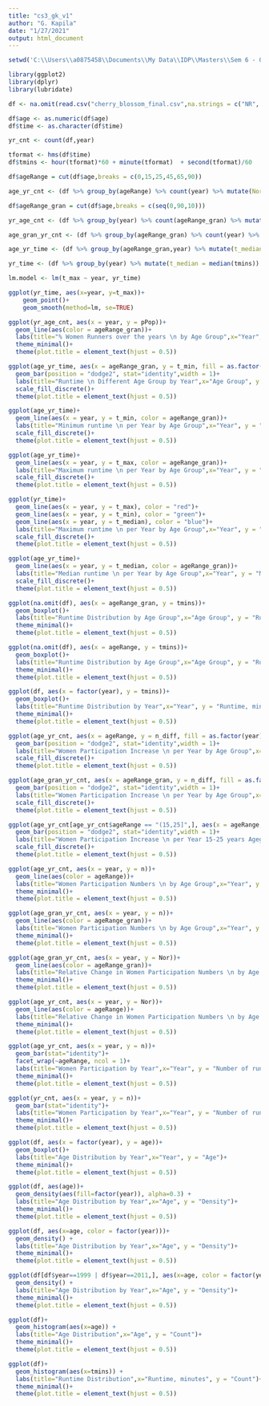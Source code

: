---
title: "cs3_gk_v1"
author: "G. Kapila"
date: "1/27/2021"
output: html_document
---

```{r setup, echo=TRUE, message=TRUE, warning=FALSE}
setwd('C:\\Users\\a0875458\\Documents\\My Data\\IDP\\Masters\\Sem 6 - 09 - 7333 - Quantifying The World\\Week 4 _20210127\\')

library(ggplot2)
library(dplyr)
library(lubridate)

df <- na.omit(read.csv("cherry_blossom_final.csv",na.strings = c("NR", "NA")))

```

```{r dataProcessing, echo=TRUE,message=TRUE, warning=FALSE}

df$age <- as.numeric(df$age)
df$time <- as.character(df$time)

yr_cnt <- count(df,year)

tformat <- hms(df$time)
df$tmins <- hour(tformat)*60 + minute(tformat)  + second(tformat)/60

df$ageRange = cut(df$age,breaks = c(0,15,25,45,65,90))

age_yr_cnt <- (df %>% group_by(ageRange) %>% count(year) %>% mutate(Nor = n/n[1])) %>% mutate(n_diff = n - lag(n)) %>% mutate(pPop = 100*n/sum(n))

df$ageRange_gran = cut(df$age,breaks = c(seq(0,90,10)))

yr_age_cnt <- (df %>% group_by(year) %>% count(ageRange_gran) %>% mutate(pPop = 100*n/sum(n)))

age_gran_yr_cnt <- (df %>% group_by(ageRange_gran) %>% count(year) %>% mutate(Nor = n/n[1])) %>% mutate(n_diff = n - lag(n))

age_yr_time <- (df %>% group_by(ageRange_gran,year) %>% mutate(t_median = median(tmins)) %>% mutate(t_min = min(tmins))  %>% mutate(t_max = max(tmins)))

yr_time <- (df %>% group_by(year) %>% mutate(t_median = median(tmins)) %>% mutate(t_min = min(tmins))  %>% mutate(t_max = max(tmins)))

lm.model <- lm(t_max ~ year, yr_time)

ggplot(yr_time, aes(x=year, y=t_max))+
    geom_point()+
    geom_smooth(method=lm, se=TRUE)

```

```{r analysis20, echo=TRUE,message=TRUE, warning=FALSE}

ggplot(yr_age_cnt, aes(x = year, y = pPop))+
  geom_line(aes(color = ageRange_gran))+
  labs(title="% Women Runners over the years \n by Age Group",x="Year", y = "% Runner population, #")+
  theme_minimal()+
  theme(plot.title = element_text(hjust = 0.5))
```

```{r analysis19, fig.width = 12,echo=TRUE,message=TRUE, warning=FALSE}

ggplot(age_yr_time, aes(x = ageRange_gran, y = t_min, fill = as.factor(year)))+
  geom_bar(position = "dodge2", stat="identity",width = 1)+
  labs(title="Runtime \n Different Age Group by Year",x="Age Group", y = "Runtime, minutes")+
  scale_fill_discrete()+
  theme(plot.title = element_text(hjust = 0.5))
```

```{r analysis18, fig.width = 12,echo=TRUE,message=TRUE, warning=FALSE}

ggplot(age_yr_time)+
  geom_line(aes(x = year, y = t_min, color = ageRange_gran))+
  labs(title="Minimum runtime \n per Year by Age Group",x="Year", y = "Fastest Runtime, minutes")+
  scale_fill_discrete()+
  theme(plot.title = element_text(hjust = 0.5))
```

```{r analysis18a, fig.width = 12,echo=TRUE,message=TRUE, warning=FALSE}

ggplot(age_yr_time)+
  geom_line(aes(x = year, y = t_max, color = ageRange_gran))+
  labs(title="Maximum runtime \n per Year by Age Group",x="Year", y = "Slowest Runtime, minutes")+
  scale_fill_discrete()+
  theme(plot.title = element_text(hjust = 0.5))
```
```{r analysis18b, fig.width = 12,echo=TRUE,message=TRUE, warning=FALSE}

ggplot(yr_time)+
  geom_line(aes(x = year, y = t_max), color = "red")+
  geom_line(aes(x = year, y = t_min), color = "green")+
  geom_line(aes(x = year, y = t_median), color = "blue")+
  labs(title="Maximum runtime \n per Year by Age Group",x="Year", y = "Slowest Runtime, minutes")+
  scale_fill_discrete()+
  theme(plot.title = element_text(hjust = 0.5))
```


```{r analysis17, fig.width = 12,echo=TRUE,message=TRUE, warning=FALSE}

ggplot(age_yr_time)+
  geom_line(aes(x = year, y = t_median, color = ageRange_gran))+
  labs(title="Median runtime \n per Year by Age Group",x="Year", y = "Median Runtime, minutes")+
  scale_fill_discrete()+
  theme(plot.title = element_text(hjust = 0.5))
```

```{r analysis16, echo=TRUE,message=TRUE, warning=FALSE}

ggplot(na.omit(df), aes(x = ageRange_gran, y = tmins))+
  geom_boxplot()+
  labs(title="Runtime Distribution by Age Group",x="Age Group", y = "Runtime, minutes")+
  theme_minimal()+
  theme(plot.title = element_text(hjust = 0.5))
```

```{r analysis15, echo=TRUE,message=TRUE, warning=FALSE}

ggplot(na.omit(df), aes(x = ageRange, y = tmins))+
  geom_boxplot()+
  labs(title="Runtime Distribution by Age Group",x="Age Group", y = "Runtime, minutes")+
  theme_minimal()+
  theme(plot.title = element_text(hjust = 0.5))
```

```{r analysis14, echo=TRUE,message=TRUE, warning=FALSE}

ggplot(df, aes(x = factor(year), y = tmins))+
  geom_boxplot()+
  labs(title="Runtime Distribution by Year",x="Year", y = "Runtime, minutes")+
  theme_minimal()+
  theme(plot.title = element_text(hjust = 0.5))
```



```{r analysis13, fig.width = 12,echo=TRUE,message=TRUE, warning=FALSE}

ggplot(age_yr_cnt, aes(x = ageRange, y = n_diff, fill = as.factor(year)))+
  geom_bar(position = "dodge2", stat="identity",width = 1)+
  labs(title="Women Participation Increase \n per Year by Age Group",x="Year", y = "Number of runners added, #")+
  scale_fill_discrete()+
  theme(plot.title = element_text(hjust = 0.5))
```



```{r analysis12, fig.width = 12,echo=TRUE,message=TRUE, warning=FALSE}

ggplot(age_gran_yr_cnt, aes(x = ageRange_gran, y = n_diff, fill = as.factor(year)))+
  geom_bar(position = "dodge2", stat="identity",width = 1)+
  labs(title="Women Participation Increase \n per Year by Age Group",x="Year", y = "Number of runners added, #")+
  scale_fill_discrete()+
  theme(plot.title = element_text(hjust = 0.5))
```

```{r analysis11, echo=TRUE,message=TRUE, warning=FALSE}

ggplot(age_yr_cnt[age_yr_cnt$ageRange == "(15,25]",], aes(x = ageRange, y = n_diff, fill = as.factor(year)))+
  geom_bar(position = "dodge2", stat="identity",width = 1)+
  labs(title="Women Participation Increase \n per Year 15-25 years Agegroup",x="Year", y = "#Women")+
  scale_fill_discrete()+
  theme(plot.title = element_text(hjust = 0.5))
```

```{r analysis10, echo=TRUE,message=TRUE, warning=FALSE}

ggplot(age_yr_cnt, aes(x = year, y = n))+
  geom_line(aes(color = ageRange))+
  labs(title="Women Participation Numbers \n by Age Group",x="Year", y = "Number of runners, #")+
  theme_minimal()+
  theme(plot.title = element_text(hjust = 0.5))
```

```{r analysis9, echo=TRUE,message=TRUE, warning=FALSE}

ggplot(age_gran_yr_cnt, aes(x = year, y = n))+
  geom_line(aes(color = ageRange_gran))+
  labs(title="Women Participation Numbers \n by Age Group",x="Year", y = "Number of runners, #")+
  theme_minimal()+
  theme(plot.title = element_text(hjust = 0.5))
```

```{r analysis8, echo=TRUE,message=TRUE, warning=FALSE}

ggplot(age_gran_yr_cnt, aes(x = year, y = Nor))+
  geom_line(aes(color = ageRange_gran))+
  labs(title="Relative Change in Women Participation Numbers \n by Age Group",x="Year", y = "Participation ratio (=n2012/n1999)")+
  theme_minimal()+
  theme(plot.title = element_text(hjust = 0.5))
```

```{r analysis7, echo=TRUE,message=TRUE, warning=FALSE}

ggplot(age_yr_cnt, aes(x = year, y = Nor))+
  geom_line(aes(color = ageRange))+
  labs(title="Relative Change in Women Participation Numbers \n by Age Group",x="Year", y = "Participation ratio (=n2012/n1999)")+
  theme_minimal()+
  theme(plot.title = element_text(hjust = 0.5))
```

```{r analysis6, echo=TRUE,message=TRUE, warning=FALSE}

ggplot(age_yr_cnt, aes(x = year, y = n))+
  geom_bar(stat="identity")+
  facet_wrap(~ageRange, ncol = 1)+
  labs(title="Women Participation by Year",x="Year", y = "Number of runners, #")+
  theme_minimal()+
  theme(plot.title = element_text(hjust = 0.5))
```

```{r analysis1, echo=TRUE,message=TRUE, warning=FALSE}


ggplot(yr_cnt, aes(x = year, y = n))+
  geom_bar(stat="identity")+
  labs(title="Women Participation by Year",x="Year", y = "Number of runners, #")+
  theme_minimal()+
  theme(plot.title = element_text(hjust = 0.5))
```

```{r analysis2, echo=TRUE,message=TRUE, warning=FALSE}

ggplot(df, aes(x = factor(year), y = age))+
  geom_boxplot()+
  labs(title="Age Distribution by Year",x="Year", y = "Age")+
  theme_minimal()+
  theme(plot.title = element_text(hjust = 0.5))
```

```{r analysis3, echo=TRUE,message=TRUE, warning=FALSE}

ggplot(df, aes(age))+
  geom_density(aes(fill=factor(year)), alpha=0.3) + 
  labs(title="Age Distribution by Year",x="Age", y = "Density")+
  theme_minimal()+
  theme(plot.title = element_text(hjust = 0.5))
```

```{r analysis4, echo=TRUE,message=TRUE, warning=FALSE}

ggplot(df, aes(x=age, color = factor(year)))+
  geom_density() + 
  labs(title="Age Distribution by Year",x="Age", y = "Density")+
  theme_minimal()+
  theme(plot.title = element_text(hjust = 0.5))
```

```{r analysis5, echo=TRUE,message=TRUE, warning=FALSE}

ggplot(df[df$year==1999 | df$year==2011,], aes(x=age, color = factor(year)))+
  geom_density() + 
  labs(title="Age Distribution by Year",x="Age", y = "Density")+
  theme_minimal()+
  theme(plot.title = element_text(hjust = 0.5))
```

```{r analysis5a, echo=TRUE,message=TRUE, warning=FALSE}

ggplot(df)+
  geom_histogram(aes(x=age)) + 
  labs(title="Age Distribution",x="Age", y = "Count")+
  theme_minimal()+
  theme(plot.title = element_text(hjust = 0.5))
```

```{r analysis5b, echo=TRUE,message=TRUE, warning=FALSE}

ggplot(df)+
  geom_histogram(aes(x=tmins)) + 
  labs(title="Runtime Distribution",x="Runtime, minutes", y = "Count")+
  theme_minimal()+
  theme(plot.title = element_text(hjust = 0.5))
```
